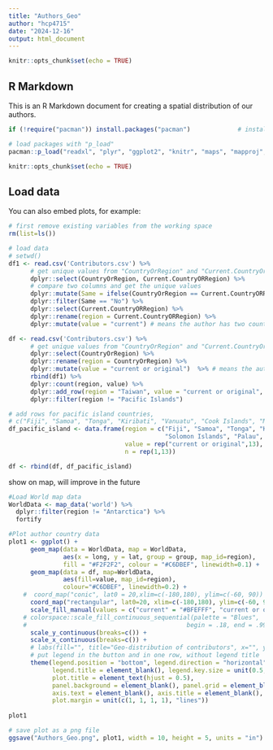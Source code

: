 ```yaml
---
title: "Authors_Geo"
author: "hcp4715"
date: "2024-12-16"
output: html_document
---
```


```r
knitr::opts_chunk$set(echo = TRUE)
```

## R Markdown

This is an R Markdown document for creating a spatial distribution of our authors.

```r
if (!require("pacman")) install.packages("pacman")             # install the package manager pacman

# load packages with "p_load"
pacman::p_load("readxl", "plyr", "ggplot2", "knitr", "maps", "mapproj", "ggpubr")

knitr::opts_chunk$set(echo = TRUE)
```

## Load data

You can also embed plots, for example:

```r
# first remove existing variables from the working space
rm(list=ls())

# load data 
# setwd()
df1 <- read.csv('Contributors.csv') %>%
      # get unique values from "CountryOrRegion" and "Current.CountryOrRegion"
      dplyr::select(CountryOrRegion, Current.CountryORRegion) %>%
      # compare two columns and get the unique values
      dplyr::mutate(Same = ifelse(CountryOrRegion == Current.CountryORRegion, "Yes", "No")) %>%
      dplyr::filter(Same == "No") %>%
      dplyr::select(Current.CountryORRegion) %>%
      dplyr::rename(region = Current.CountryORRegion) %>%
      dplyr::mutate(value = "current") # means the author has two countries

df <- read.csv('Contributors.csv') %>%
      # get unique values from "CountryOrRegion" and "Current.CountryOrRegion"
      dplyr::select(CountryOrRegion) %>%
      dplyr::rename(region = CountryOrRegion) %>%
      dplyr::mutate(value = "current or original")  %>% # means the author has one country
      rbind(df1) %>%
      dplyr::count(region, value) %>%
      dplyr::add_row(region = "Taiwan", value = "current or original", n = 4) %>%
      dplyr::filter(region != "Pacific Islands")

# add rows for pacific island countries, 
# c("Fiji", "Samoa", "Tonga", "Kiribati", "Vanuatu", "Cook Islands", "Marshall Islands", "Solomon Islands", "Palau", "Nauru", "Tuvalu", "Federated States of Micronesia", "Niue")
df_pacific_island <- data.frame(region = c("Fiji", "Samoa", "Tonga", "Kiribati", "Vanuatu", "Cook Islands", "Marshall Islands", 
                                           "Solomon Islands", "Palau", "Nauru", "Tuvalu", "Federated States of Micronesia", "Niue"),
                                value = rep("current or original",13),
                                n = rep(1,13))

df <- rbind(df, df_pacific_island)      
```

show on map, will improve in the future
```r
#Load World map data 
WorldData <- map_data('world') %>% 
  dplyr::filter(region != "Antarctica") %>% 
  fortify

#Plot author country data
plot1 <- ggplot() +
      geom_map(data = WorldData, map = WorldData,
               aes(x = long, y = lat, group = group, map_id=region),
               fill = "#F2F2F2", colour = "#C6DBEF", linewidth=0.1) + 
      geom_map(data = df, map=WorldData,
               aes(fill=value, map_id=region),
               colour="#C6DBEF", linewidth=0.2) +
    #  coord_map("conic", lat0 = 20,xlim=c(-180,180), ylim=c(-60, 90)) +
      coord_map("rectangular", lat0=20, xlim=c(-180,180), ylim=c(-60, 90)) + 
      scale_fill_manual(values = c("current" = "#BFEFFF", "current or original" = "blue")) +
    # colorspace::scale_fill_continuous_sequential(palette = "Blues", 
    #                                            begin = .18, end = .99) +
      scale_y_continuous(breaks=c()) +
      scale_x_continuous(breaks=c()) +
      # labs(fill="", title="Geo-distribution of contributors", x="", y="") +
      # put legend in the button and in one row, without legend title
      theme(legend.position = "bottom", legend.direction = "horizontal", 
            legend.title = element_blank(), legend.key.size = unit(0.5, 'cm'),
            plot.title = element_text(hjust = 0.5),
            panel.background = element_blank(), panel.grid = element_blank(),
            axis.text = element_blank(), axis.title = element_blank(),
            plot.margin = unit(c(1, 1, 1, 1), "lines"))
   
plot1 

# save plot as a png file
ggsave("Authors_Geo.png", plot1, width = 10, height = 5, units = "in")

```
